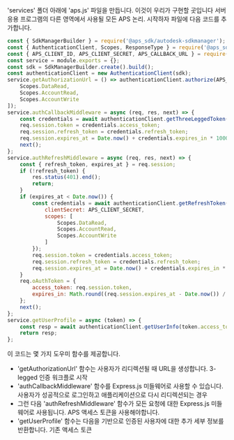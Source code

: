 'services' 폴더 아래에 'aps.js' 파일을 만듭니다. 이것이 우리가 구현할 곳입니다
서버 응용 프로그램의 다른 영역에서 사용될 모든 APS 논리. 시작하자
파일에 다음 코드를 추가합니다.

```js title="services/aps.js"
const { SdkManagerBuilder } = require('@aps_sdk/autodesk-sdkmanager');
const { AuthenticationClient, Scopes, ResponseType } = require('@aps_sdk/authentication');
const { APS_CLIENT_ID, APS_CLIENT_SECRET, APS_CALLBACK_URL } = require('../config.js');
const service = module.exports = {};
const sdk = SdkManagerBuilder.create().build();
const authenticationClient = new AuthenticationClient(sdk);
service.getAuthorizationUrl = () => authenticationClient.authorize(APS_CLIENT_ID, ResponseType.Code, APS_CALLBACK_URL, [
    Scopes.DataRead,
    Scopes.AccountRead,
    Scopes.AccountWrite
]);
service.authCallbackMiddleware = async (req, res, next) => {
    const credentials = await authenticationClient.getThreeLeggedToken(APS_CLIENT_ID, req.query.code, APS_CALLBACK_URL,{clientSecret:APS_CLIENT_SECRET});
    req.session.token = credentials.access_token;
    req.session.refresh_token = credentials.refresh_token;
    req.session.expires_at = Date.now() + credentials.expires_in * 1000;
    next();
};
service.authRefreshMiddleware = async (req, res, next) => {
    const { refresh_token, expires_at } = req.session;
    if (!refresh_token) {
        res.status(401).end();
        return;
    }
    if (expires_at < Date.now()) {
        const credentials = await authenticationClient.getRefreshToken(APS_CLIENT_ID, refresh_token, {
            clientSecret: APS_CLIENT_SECRET,
            scopes: [
                Scopes.DataRead,
                Scopes.AccountRead,
                Scopes.AccountWrite
            ]
        });
        req.session.token = credentials.access_token;
        req.session.refresh_token = credentials.refresh_token;
        req.session.expires_at = Date.now() + credentials.expires_in * 1000;
    }
    req.oAuthToken = {
        access_token: req.session.token,
        expires_in: Math.round((req.session.expires_at - Date.now()) / 1000)
    };
    next();
};
service.getUserProfile = async (token) => {
    const resp = await authenticationClient.getUserInfo(token.access_token);
    return resp;
};
```

이 코드는 몇 가지 도우미 함수를 제공합니다.

- 'getAuthorizationUrl' 함수는 사용자가 리디렉션될 때 URL을 생성합니다.
3-legged 인증 워크플로 시작
- 'authCallbackMiddleware' 함수를 Express.js 미들웨어로 사용할 수 있습니다.
사용자가 성공적으로 로그인하고 애플리케이션으로 다시 리디렉션되는 경우
- 그런 다음 'authRefreshMiddleware' 함수가 모든 요청에 대한 Express.js 미들웨어로 사용됩니다.
APS 액세스 토큰을 사용해야합니다.
- 'getUserProfile' 함수는 다음을 기반으로 인증된 사용자에 대한 추가 세부 정보를 반환합니다.
기존 액세스 토큰